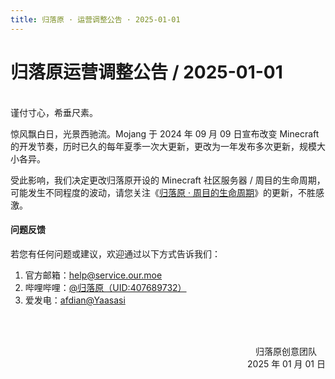 ```yaml
---
title: 归落原 · 运营调整公告 · 2025-01-01
---
```


# 归落原运营调整公告 / 2025-01-01

<br/>
谨付寸心，希垂尺素。

惊风飘白日，光景西驰流。Mojang 于 2024 年 09 月 09 日宣布改变 Minecraft 的开发节奏，历时已久的每年夏季一次大更新，更改为一年发布多次更新，规模大小各异。

受此影响，我们决定更改归落原开设的 Minecraft 社区服务器 / 周目的生命周期，可能发生不同程度的波动，请您关注《[归落原 · 周目的生命周期](../../docs/wiki/lifecycle_of_playthrough)》的更新，不胜感激。


#### 问题反馈

若您有任何问题或建议，欢迎通过以下方式告诉我们：

1. 官方邮箱：help@service.our.moe
2. 哔哩哔哩：[@归落原（UID:407689732）](https://space.bilibili.com/407689732)
3. 爱发电：[afdian@Yaasasi](https://afdian.com/@Yaasasi)


<br /><br /><p align="right">归落原创意团队&emsp;<br />2025 年 01 月 01 日</p>